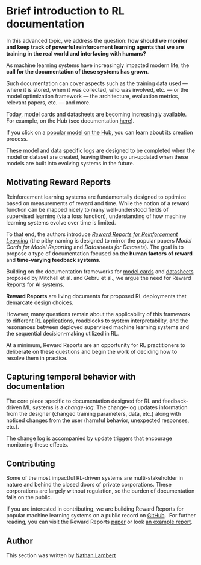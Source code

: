 # Brief introduction to RL documentation

In this advanced topic, we address the question: **how should we monitor and keep track of powerful reinforcement learning agents that we are training in the real world and
interfacing with humans?**

As machine learning systems have increasingly impacted modern life, the **call for the documentation of these systems has grown**.

Such documentation can cover aspects such as the training data used — where it is stored, when it was collected, who was involved, etc.
— or the model optimization framework — the architecture, evaluation metrics, relevant papers, etc. — and more.

Today, model cards and datasheets are becoming increasingly available. For example, on the Hub
(see documentation [here](https://huggingface.co/docs/hub/model-cards)).

If you click on a [popular model on the Hub](https://huggingface.co/models), you can learn about its creation process.

These model and data specific logs are designed to be completed when the model or dataset are created, leaving them to go un-updated when these models are built into evolving systems in the future.
​
## Motivating Reward Reports

Reinforcement learning systems are fundamentally designed to optimize based on measurements of reward and time.
While the notion of a reward function can be mapped nicely to many well-understood fields of supervised learning (via a loss function),
understanding of how machine learning systems evolve over time is limited.

To that end, the authors introduce [*Reward Reports for Reinforcement Learning*](https://www.notion.so/Brief-introduction-to-RL-documentation-b8cbda5a6f5242338e0756e6bef72af4) (the pithy naming is designed to mirror the popular papers *Model Cards for Model Reporting* and *Datasheets for Datasets*).
The goal is to propose a type of documentation focused on the **human factors of reward** and **time-varying feedback systems**.

Building on the documentation frameworks for [model cards](https://arxiv.org/abs/1810.03993) and [datasheets](https://arxiv.org/abs/1803.09010) proposed by Mitchell et al. and Gebru et al., we argue the need for Reward Reports for AI systems.

**Reward Reports** are living documents for proposed RL deployments that demarcate design choices.

However, many questions remain about the applicability of this framework to different RL applications, roadblocks to system interpretability,
and the resonances between deployed supervised machine learning systems and the sequential decision-making utilized in RL.

At a minimum, Reward Reports are an opportunity for RL practitioners to deliberate on these questions and begin the work of deciding how to resolve them in practice.
​
## Capturing temporal behavior with documentation

The core piece specific to documentation designed for RL and feedback-driven ML systems is a *change-log*. The change-log updates information
from the designer (changed training parameters, data, etc.) along with noticed changes from the user (harmful behavior, unexpected responses, etc.).

The change log is accompanied by update triggers that encourage monitoring these effects.

## Contributing

Some of the most impactful RL-driven systems are multi-stakeholder in nature and behind the closed doors of private corporations.
These corporations are largely without regulation, so the burden of documentation falls on the public.

If you are interested in contributing, we are building Reward Reports for popular machine learning systems on a public
record on [GitHub](https://github.com/RewardReports/reward-reports).
​
For further reading, you can visit the Reward Reports [paper](https://arxiv.org/abs/2204.10817)
or look [an example report](https://github.com/RewardReports/reward-reports/tree/main/examples).

## Author

This section was written by <a href="https://twitter.com/natolambert"> Nathan Lambert </a>
